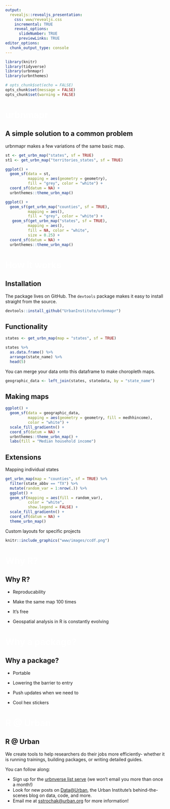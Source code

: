 ```yaml
---
output:
  revealjs::revealjs_presentation:
    css: www/revealjs.css
    incremental: TRUE
    reveal_options:
      slideNumber: TRUE
      previewLinks: TRUE
editor_options:
  chunk_output_type: console
---
```


```r
library(knitr)
library(tidyverse)
library(urbnmapr)
library(urbnthemes)

# opts_chunk$set(echo = FALSE)
opts_chunk$set(message = FALSE)
opts_chunk$set(warning = FALSE)
```

# <font color="#ffffff"> urbnmapr </font> {data-background=#1696d2}


## A simple solution to a common problem

urbnmapr makes a few variations of the same basic map.

<div id="left">

```r

st <- get_urbn_map("states", sf = TRUE)
st1 <- get_urbn_map("territories_states", sf = TRUE)

ggplot() +
  geom_sf(data = st,
          mapping = aes(geometry = geometry),
          fill = "grey", color = "white") +
  coord_sf(datum = NA) +
  urbnthemes::theme_urbn_map()

```

</div>

<div id="right">

```r

ggplot() +
  geom_sf(get_urbn_map("counties", sf = TRUE),
          mapping = aes(),
          fill = "grey", color = "white") +
   geom_sf(get_urbn_map("states", sf = TRUE),
          mapping = aes(),
          fill = NA, color = "white",
          size = 0.25) +
  coord_sf(datum = NA) +
  urbnthemes::theme_urbn_map()

```

</div>

# <font color="#ffffff"> How it works </font> {data-background=#1696d2}

## Installation

The package lives on GitHub. The `devtools` package makes it easy to install straight from the source.

```r

devtools::install_github("UrbanInstitute/urbnmapr")

```

## Functionality

```r

states <- get_urbn_map(map = "states", sf = TRUE)

```

```r

states %>% 
  as.data.frame() %>% 
  arrange(state_name) %>% 
  head(5)

```

You can merge your data onto this dataframe to make choropleth maps.

```r

geographic_data <- left_join(states, statedata, by = "state_name")

```

## Making maps

```r

ggplot() +
  geom_sf(data = geographic_data,
          mapping = aes(geometry = geometry, fill = medhhincome),
          color = "white") +
  scale_fill_gradientn() +
  coord_sf(datum = NA) +
  urbnthemes::theme_urbn_map() +
  labs(fill = "Median household income")

```

## Extensions

<div id = "left">
Mapping individual states

```r

get_urbn_map(map = "counties", sf = TRUE) %>% 
  filter(state_abbv == "TX") %>% 
  mutate(random_var = 1:nrow(.)) %>% 
  ggplot() +
  geom_sf(mapping = aes(fill = random_var),
          color = "white",
          show.legend = FALSE) +
  scale_fill_gradientn() +
  coord_sf(datum = NA) +
  theme_urbn_map()

```

</div>

<div id = "right">

Custom layouts for specific projects

```r

knitr::include_graphics("www/images/ccdf.png")

```

</div>

# <font color="#ffffff"> Why R? </font> {data-background=#1696d2}

## Why R?

* Reproducability

* Make the same map 100 times

* It's free

* Geospatial analysis in R is constantly evolving

# <font color="#ffffff"> Why a package? </font> {data-background=#1696d2}

## Why a package?

* Portable

* Lowering the barrier to entry

* Push updates when we need to

* Cool hex stickers

# <font color="#ffffff"> R @ Urban </font> {data-background=#1696d2}

## R @ Urban

We create tools to help researchers do their jobs more efficiently- whether it is running trainings, building packages, or writing detailed guides.

You can follow along:

* Sign up for the [urbnverse list serve](https://app.smartsheet.com/b/form/9029a0a8254e4044a52cdebaebe343bf) (we won't email you more than once a month!)
* Look for new posts on [Data@Urban](https://medium.com/@urban_institute), the Urban Institute's behind-the-scenes blog on data, code, and more.
* Email me at [sstrochak@urban.org](sstrochak@urban.org) for more information!


